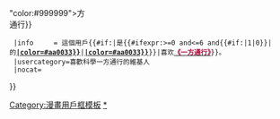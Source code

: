 {{Userbox
  |border-c = #aa0033
  |border-s = 1
  |id-c     = #FFFFFF
  |id-s     = 12
  |id-fc    = #aa0033
  |info-c   = pink
  |info-s   = 10
  |info-fc  = #aa0033
  |id       = {{lang|ja|<span style{{=}}"color:#FFF; background-color:#aa0033; background-image: linear-gradient(to bottom right, #aa0033, #999999);">一</span><span style{{=}}"color:#999999">方<br>通行</span>}}
  |info     = 這個用戶{{#if:{{{level|}}}|是{{#ifexpr:{{{level}}}>=0 and{{{level}}}<=6 and{{#if:{{{name|}}}|1|0}}|'''{{font|LEVEL-{{{level}}}|color=#aa0033}}'''的[[科學一方通行|'''{{font|{{#if:{{{call|}}}|{{Ruby|{{{name}}}|{{{call}}}|zh|en}}|{{{name}}}}}|color=#aa0033}}''']]|'''[[科學一方通行|{{font|{{#switch:{{{level}}}|0={{Ruby|LEVEL-0|无能力者|en|zh}}|1={{Ruby|LEVEL-1|低能力者|en|zh}}|={{Ruby|LEVEL-2|异能力者|en|zh}}|3={{Ruby|LEVEL-3|强能力者|en|zh}}|4={{Ruby|LEVEL-4|大能力者|en|zh}}|5={{Ruby|LEVEL-5|超能力者|en|zh}}|6={{Ruby|LEVEL-6|绝对能力者|en|zh}}|#default=未知能力者}}|color=#aa0033}}]]'''}}|喜欢[[科學一方通行|<span style="color:#aa0033;">'''《一方通行》'''</span>]]}}。
  |usercategory=喜歡科學一方通行的維基人
  |nocat={{{nocat|}}}
}}
<noinclude>
{{doc}}
[[Category:漫畫用戶框模板]]
[[Category:喜歡科學一方通行的維基人|*]]
</noinclude>